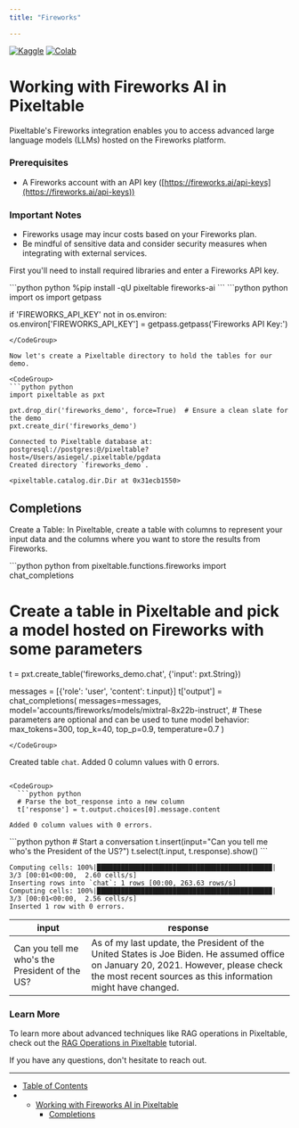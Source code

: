 ```yaml
---
title: "Fireworks"

---
```


[![Kaggle](\images\docs\static\images\open-in-kaggle.svg)](https://kaggle.com/kernels/welcome?src=https://github.com/pixeltable/pixeltable/blob/release/docs/notebooks/integrations/working-with-fireworks.ipynb) [![Colab](\images\docs\assets\colab-badge.svg)](https://colab.research.google.com/github/pixeltable/pixeltable/blob/release/docs/notebooks/integrations/working-with-fireworks.ipynb)

# Working with Fireworks AI in Pixeltable

Pixeltable's Fireworks integration enables you to access advanced large language models (LLMs) hosted on the Fireworks platform.

### Prerequisites

* A Fireworks account with an API key ([https://fireworks.ai/api-keys](https://fireworks.ai/api-keys))

### Important Notes

* Fireworks usage may incur costs based on your Fireworks plan.
* Be mindful of sensitive data and consider security measures when integrating with external services.

First you'll need to install required libraries and enter a Fireworks API key.

<CodeGroup>
  ```python python
  %pip install -qU pixeltable fireworks-ai
  ```
</CodeGroup>

<CodeGroup>
  ```python python
  import os
  import getpass

  if 'FIREWORKS_API_KEY' not in os.environ:
      os.environ['FIREWORKS_API_KEY'] = getpass.getpass('Fireworks API Key:')
  ```
</CodeGroup>

Now let's create a Pixeltable directory to hold the tables for our demo.

<CodeGroup>
  ```python python
  import pixeltable as pxt

  pxt.drop_dir('fireworks_demo', force=True)  # Ensure a clean slate for the demo
  pxt.create_dir('fireworks_demo')
  ```
</CodeGroup>

```
Connected to Pixeltable database at: postgresql://postgres:@/pixeltable?host=/Users/asiegel/.pixeltable/pgdata
Created directory `fireworks_demo`.

<pixeltable.catalog.dir.Dir at 0x31ecb1550>
```

## Completions

Create a Table: In Pixeltable, create a table with columns to represent your input data and the columns where you want to store the results from Fireworks.

<CodeGroup>
  ```python python
  from pixeltable.functions.fireworks import chat_completions

  # Create a table in Pixeltable and pick a model hosted on Fireworks with some parameters

  t = pxt.create_table('fireworks_demo.chat', {'input': pxt.String})

  messages = [{'role': 'user', 'content': t.input}]
  t['output'] = chat_completions(
      messages=messages,
      model='accounts/fireworks/models/mixtral-8x22b-instruct',
      # These parameters are optional and can be used to tune model behavior:
      max_tokens=300,
      top_k=40,
      top_p=0.9,
      temperature=0.7
  )
  ```
</CodeGroup>

```
Created table `chat`.
Added 0 column values with 0 errors.
```

<CodeGroup>
  ```python python
  # Parse the bot_response into a new column
  t['response'] = t.output.choices[0].message.content
  ```
</CodeGroup>

```
Added 0 column values with 0 errors.
```

<CodeGroup>
  ```python python
  # Start a conversation
  t.insert(input="Can you tell me who's the President of the US?")
  t.select(t.input, t.response).show()
  ```
</CodeGroup>

```
Computing cells: 100%|████████████████████████████████████████████| 3/3 [00:01<00:00,  2.60 cells/s]
Inserting rows into `chat`: 1 rows [00:00, 263.63 rows/s]
Computing cells: 100%|████████████████████████████████████████████| 3/3 [00:01<00:00,  2.56 cells/s]
Inserted 1 row with 0 errors.
```

| input                                          | response                                                                                                                                                                                            |
| ---------------------------------------------- | --------------------------------------------------------------------------------------------------------------------------------------------------------------------------------------------------- |
| Can you tell me who's the President of the US? | As of my last update, the President of the United States is Joe Biden. He assumed office on January 20, 2021. However, please check the most recent sources as this information might have changed. |

### Learn More

To learn more about advanced techniques like RAG operations in Pixeltable, check out the [RAG Operations in Pixeltable](https://pixeltable.readme.io/docs/rag-operations-in-pixeltable) tutorial.

If you have any questions, don't hesitate to reach out.

***

* [Table of Contents](#)
* * [Working with Fireworks AI in Pixeltable](#working-with-fireworks-ai-in-pixeltable)
    * [Completions](#completions)
